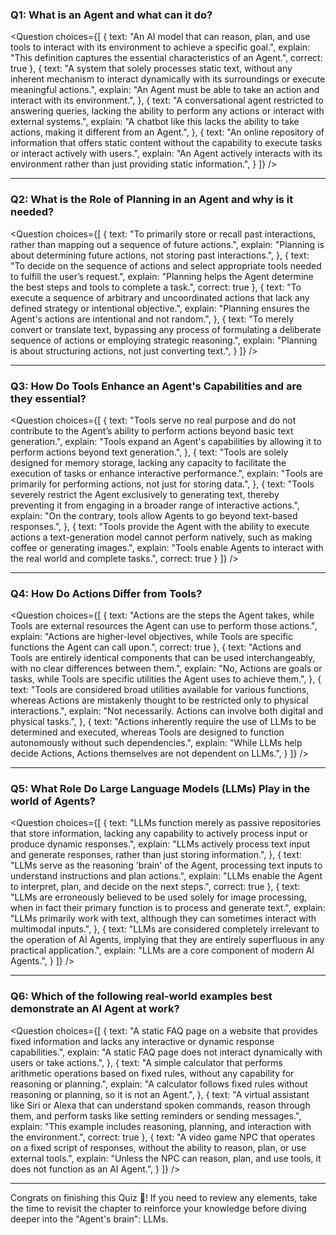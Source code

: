 ### Q1: What is an Agent and what can it do? 

<Question
choices={[
{
text: "An AI model that can reason, plan, and use tools to interact with its environment to achieve a specific goal.",
explain: "This definition captures the essential characteristics of an Agent.",
correct: true
},
{
text: "A system that solely processes static text, without any inherent mechanism to interact dynamically with its surroundings or execute meaningful actions.",
explain: "An Agent must be able to take an action and interact with its environment.",
},
{
text: "A conversational agent restricted to answering queries, lacking the ability to perform any actions or interact with external systems.",
explain: "A chatbot like this lacks the ability to take actions, making it different from an Agent.",
},
{
text: "An online repository of information that offers static content without the capability to execute tasks or interact actively with users.",
explain: "An Agent actively interacts with its environment rather than just providing static information.",
}
]}
/>

---

### Q2: What is the Role of Planning in an Agent and why is it needed?

<Question
choices={[
{
text: "To primarily store or recall past interactions, rather than mapping out a sequence of future actions.",
explain: "Planning is about determining future actions, not storing past interactions.",
},
{
text: "To decide on the sequence of actions and select appropriate tools needed to fulfill the user’s request.",
explain: "Planning helps the Agent determine the best steps and tools to complete a task.",
correct: true
},
{
text: "To execute a sequence of arbitrary and uncoordinated actions that lack any defined strategy or intentional objective.",
explain: "Planning ensures the Agent's actions are intentional and not random.",
},
{
text: "To merely convert or translate text, bypassing any process of formulating a deliberate sequence of actions or employing strategic reasoning.",
explain: "Planning is about structuring actions, not just converting text.",
}
]}
/>

---

### Q3: How Do Tools Enhance an Agent's Capabilities and are they essential?

<Question
choices={[
{
text: "Tools serve no real purpose and do not contribute to the Agent’s ability to perform actions beyond basic text generation.",
explain: "Tools expand an Agent's capabilities by allowing it to perform actions beyond text generation.",
},
{
text: "Tools are solely designed for memory storage, lacking any capacity to facilitate the execution of tasks or enhance interactive performance.",
explain: "Tools are primarily for performing actions, not just for storing data.",
},
{
text: "Tools severely restrict the Agent exclusively to generating text, thereby preventing it from engaging in a broader range of interactive actions.",
explain: "On the contrary, tools allow Agents to go beyond text-based responses.",
},
{
text: "Tools provide the Agent with the ability to execute actions a text-generation model cannot perform natively, such as making coffee or generating images.",
explain: "Tools enable Agents to interact with the real world and complete tasks.",
correct: true
}
]}
/>

---

### Q4: How Do Actions Differ from Tools?

<Question
choices={[
{
text: "Actions are the steps the Agent takes, while Tools are external resources the Agent can use to perform those actions.",
explain: "Actions are higher-level objectives, while Tools are specific functions the Agent can call upon.",
correct: true
},
{
text: "Actions and Tools are entirely identical components that can be used interchangeably, with no clear differences between them.",
explain: "No, Actions are goals or tasks, while Tools are specific utilities the Agent uses to achieve them.",
},
{
text: "Tools are considered broad utilities available for various functions, whereas Actions are mistakenly thought to be restricted only to physical interactions.",
explain: "Not necessarily. Actions can involve both digital and physical tasks.",
},
{
text: "Actions inherently require the use of LLMs to be determined and executed, whereas Tools are designed to function autonomously without such dependencies.",
explain: "While LLMs help decide Actions, Actions themselves are not dependent on LLMs.",
}
]}
/>

---

### Q5: What Role Do Large Language Models (LLMs) Play in the world of Agents?

<Question
choices={[
{
text: "LLMs function merely as passive repositories that store information, lacking any capability to actively process input or produce dynamic responses.",
explain: "LLMs actively process text input and generate responses, rather than just storing information.",
},
{
text: "LLMs serve as the reasoning 'brain' of the Agent, processing text inputs to understand instructions and plan actions.",
explain: "LLMs enable the Agent to interpret, plan, and decide on the next steps.",
correct: true
},
{
text: "LLMs are erroneously believed to be used solely for image processing, when in fact their primary function is to process and generate text.",
explain: "LLMs primarily work with text, although they can sometimes interact with multimodal inputs.",
},
{
text: "LLMs are considered completely irrelevant to the operation of AI Agents, implying that they are entirely superfluous in any practical application.",
explain: "LLMs are a core component of modern AI Agents.",
}
]}
/>

---

### Q6: Which of the following real-world examples best demonstrate an AI Agent at work?

<Question
choices={[
{
text: "A static FAQ page on a website that provides fixed information and lacks any interactive or dynamic response capabilities.",
explain: "A static FAQ page does not interact dynamically with users or take actions.",
},
{
text: "A simple calculator that performs arithmetic operations based on fixed rules, without any capability for reasoning or planning.",
explain: "A calculator follows fixed rules without reasoning or planning, so it is not an Agent.",
},
{
text: "A virtual assistant like Siri or Alexa that can understand spoken commands, reason through them, and perform tasks like setting reminders or sending messages.",
explain: "This example includes reasoning, planning, and interaction with the environment.",
correct: true
},
{
text: "A video game NPC that operates on a fixed script of responses, without the ability to reason, plan, or use external tools.",
explain: "Unless the NPC can reason, plan, and use tools, it does not function as an AI Agent.",
}
]}
/>

---

Congrats on finishing this Quiz 🥳! If you need to review any elements, take the time to revisit the chapter to reinforce your knowledge before diving deeper into the "Agent's brain": LLMs.

